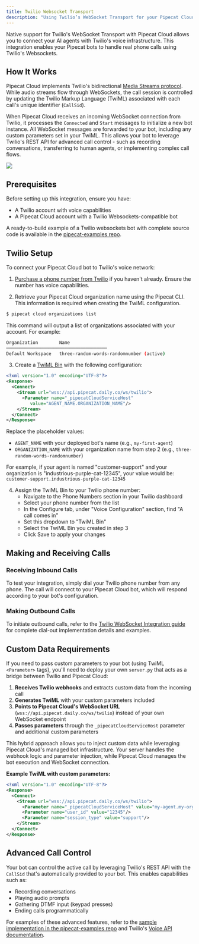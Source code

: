```yaml
---
title: Twilio Websocket Transport
description: "Using Twilio’s WebSocket Transport for your Pipecat Cloud agents"
---
```


Native support for Twilio's WebSocket Transport with Pipecat Cloud allows you to connect your AI agents with Twilio's voice infrastructure. This integration enables your Pipecat bots to handle real phone calls using Twilio's Websockets.

## How It Works

Pipecat Cloud implements Twilio's bidirectional [Media Streams protocol](https://www.twilio.com/docs/voice/media-streams/websocket-messages). While audio streams flow through WebSockets, the call session is controlled by updating the Twilio Markup Language (TwiML) associated with each call's unique identifier (`CallSid`).

When Pipecat Cloud receives an incoming WebSocket connection from Twilio, it processes the `Connected` and `Start` messages to initialize a new bot instance. All WebSocket messages are forwarded to your bot, including any custom parameters set in your TwiML. This allows your bot to leverage Twilio's REST API for advanced call control - such as recording conversations, transferring to human agents, or implementing complex call flows.

<Frame>
  <img src="../../images/twilio-ws-flow.png" />
</Frame>

## Prerequisites

Before setting up this integration, ensure you have:

- A Twilio account with voice capabilities
- A Pipecat Cloud account with a Twilio Websockets-compatible bot

A ready-to-build example of a Twilio websockets bot with complete source code is available in the [pipecat-examples repo](https://github.com/pipecat-ai/pipecat-examples/tree/main/twilio-chatbot).

## Twilio Setup

To connect your Pipecat Cloud bot to Twilio's voice network:

1. [Purchase a phone number from Twilio](https://help.twilio.com/articles/223135247-How-to-Search-for-and-Buy-a-Twilio-Phone-Number-from-Console) if you haven't already. Ensure the number has voice capabilities.

2. Retrieve your Pipecat Cloud organization name using the Pipecat CLI. This information is required when creating the TwiML configuration.

```bash
$ pipecat cloud organizations list
```

This command will output a list of organizations associated with your account. For example:

```bash
Organization        Name
──────────────────────────────────────
Default Workspace   three-random-words-randomnumber (active)
```

3. Create a [TwiML Bin](https://help.twilio.com/articles/360043489573-Getting-started-with-TwiML-Bins) with the following configuration:

```xml
<?xml version="1.0" encoding="UTF-8"?>
<Response>
  <Connect>
    <Stream url="wss://api.pipecat.daily.co/ws/twilio">
      <Parameter name="_pipecatCloudServiceHost"
         value="AGENT_NAME.ORGANIZATION_NAME"/>
    </Stream>
  </Connect>
</Response>
```

Replace the placeholder values:

- `AGENT_NAME` with your deployed bot's name (e.g., `my-first-agent`)
- `ORGANIZATION_NAME` with your organization name from step 2 (e.g., `three-random-words-randomnumber`)

For example, if your agent is named "customer-support" and your organization is "industrious-purple-cat-12345", your value would be: `customer-support.industrious-purple-cat-12345`

4. Assign the TwiML Bin to your Twilio phone number:
   - Navigate to the Phone Numbers section in your Twilio dashboard
   - Select your phone number from the list
   - In the Configure tab, under "Voice Configuration" section, find "A call comes in"
   - Set this dropdown to "TwiML Bin"
   - Select the TwiML Bin you created in step 3
   - Click Save to apply your changes

## Making and Receiving Calls

### Receiving Inbound Calls

To test your integration, simply dial your Twilio phone number from any phone. The call will connect to your Pipecat Cloud bot, which will respond according to your bot's configuration.

### Making Outbound Calls

To initiate outbound calls, refer to the [Twilio WebSocket Integration guide](/guides/telephony/twilio-websockets#dial-out) for complete dial-out implementation details and examples.

## Custom Data Requirements

If you need to pass custom parameters to your bot (using TwiML `<Parameter>` tags), you'll need to deploy your own `server.py` that acts as a bridge between Twilio and Pipecat Cloud:

1. **Receives Twilio webhooks** and extracts custom data from the incoming call
2. **Generates TwiML** with your custom parameters included
3. **Points to Pipecat Cloud's WebSocket URL** (`wss://api.pipecat.daily.co/ws/twilio`) instead of your own WebSocket endpoint
4. **Passes parameters** through the `_pipecatCloudServiceHost` parameter and additional custom parameters

This hybrid approach allows you to inject custom data while leveraging Pipecat Cloud's managed bot infrastructure. Your server handles the webhook logic and parameter injection, while Pipecat Cloud manages the bot execution and WebSocket connection.

**Example TwiML with custom parameters:**

```xml
<?xml version="1.0" encoding="UTF-8"?>
<Response>
  <Connect>
    <Stream url="wss://api.pipecat.daily.co/ws/twilio">
      <Parameter name="_pipecatCloudServiceHost" value="my-agent.my-org-name"/>
      <Parameter name="user_id" value="12345"/>
      <Parameter name="session_type" value="support"/>
    </Stream>
  </Connect>
</Response>
```

## Advanced Call Control

Your bot can control the active call by leveraging Twilio's REST API with the `CallSid` that's automatically provided to your bot. This enables capabilities such as:

- Recording conversations
- Playing audio prompts
- Gathering DTMF input (keypad presses)
- Ending calls programmatically

For examples of these advanced features, refer to the [sample implementation in the pipecat-examples repo](https://github.com/pipecat-ai/pipecat-examples/tree/main/twilio-chatbot) and Twilio's [Voice API documentation](https://www.twilio.com/docs/voice/api).
